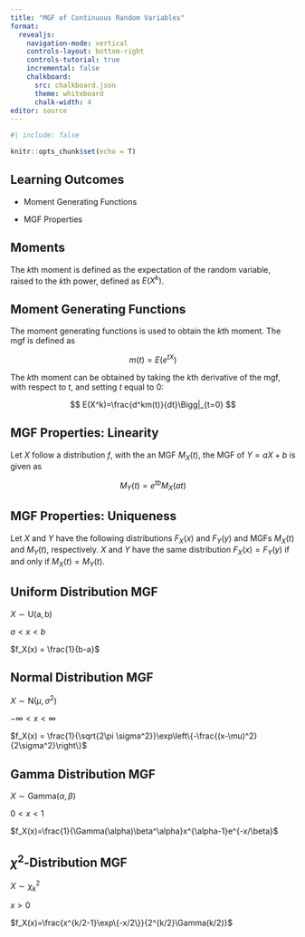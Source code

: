 ```yaml
---
title: "MGF of Continuous Random Variables"
format:
  revealjs:
    navigation-mode: vertical
    controls-layout: bottom-right
    controls-tutorial: true
    incremental: false 
    chalkboard:
      src: chalkboard.json
      theme: whiteboard
      chalk-width: 4
editor: source
---
```


```r
#| include: false

knitr::opts_chunk$set(echo = T)

```

## Learning Outcomes

-   Moment Generating Functions

-   MGF Properties

## Moments

The $k$th moment is defined as the expectation of the random variable, raised to the $k$th power, defined as $E(X^k)$.

## Moment Generating Functions

The moment generating functions is used to obtain the $k$th moment. The mgf is defined as

$$
m(t) = E(e^{tX})
$$

The $k$th moment can be obtained by taking the $k$th derivative of the mgf, with respect to $t$, and setting $t$ equal to 0:

$$
E(X^k)=\frac{d^km(t)}{dt}\Bigg|_{t=0}
$$

## MGF Properties: Linearity

Let $X$ follow a distribution $f$, with the an MGF $M_X(t)$, the MGF of $Y=aX+b$ is given as

$$
M_Y(t) = e^{tb}M_X(at)
$$

## MGF Properties: Uniqueness

Let $X$ and $Y$ have the following distributions $F_X(x)$ and $F_Y(y)$ and MGFs $M_X(t)$ and $M_Y(t)$, respectively. $X$ and $Y$ have the same distribution $F_X(x)=F_Y(y)$ if and only if $M_X(t)=M_Y(t)$.

## Uniform Distribution MGF

$X\sim\mathrm{U(a,b)}$

$a<x<b$

$f_X(x) = \frac{1}{b-a}$

## Normal Distribution MGF

$X\sim\mathrm{N}(\mu, \sigma^2)$

$-\infty < x < \infty$

$f_X(x) = \frac{1}{\sqrt{2\pi \sigma^2}}\exp\left\{-\frac{(x-\mu)^2}{2\sigma^2}\right\}$

## Gamma Distribution MGF

$X\sim\mathrm{Gamma}(\alpha, \beta)$

$0<x<1$

$f_X(x)=\frac{1}{\Gamma(\alpha)\beta^\alpha}x^{\alpha-1}e^{-x/\beta}$

## $\chi^2$-Distribution MGF

$X\sim\chi^2_k$

$x>0$

$f_X(x)=\frac{x^{k/2-1}\exp\{-x/2\}}{2^{k/2}\Gamma(k/2)}$